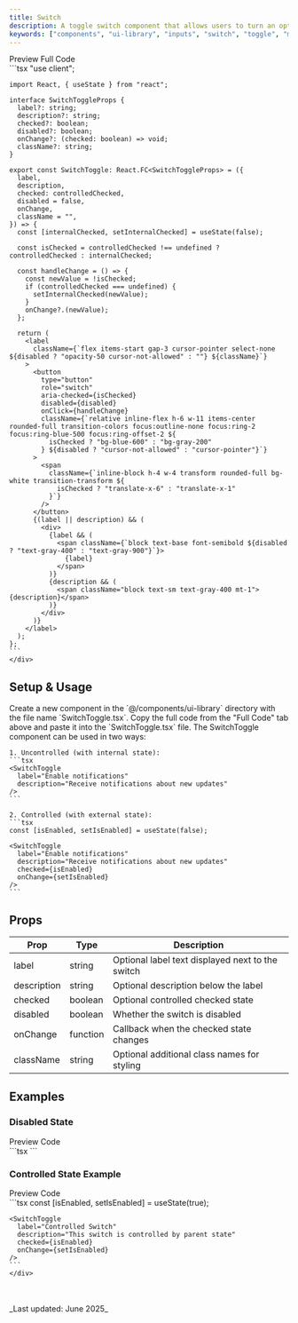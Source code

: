 ```yaml
---
title: Switch
description: A toggle switch component that allows users to turn an option on or off.
keywords: ["components", "ui-library", "inputs", "switch", "toggle", "mdx", "nextjs", "documents"]
---
```



<Tabs defaultValue="preview">
  <TabsList>
    <TabsTrigger value="preview">Preview</TabsTrigger>
    <TabsTrigger value="code">Full Code</TabsTrigger>
  </TabsList>
  <TabsContent value="preview" className="mt-4 justify-center">
    <div className="justify-center h-[20rem] border rounded-md bg-white p-4 flex items-center">
      <SwitchToggle
        label="Enable notifications"
        description="Receive notifications about new updates"
      />
    </div>
  </TabsContent>
  <TabsContent value="code" className="mt-4">
    <div className="[&_pre]:!my-0">
    ```tsx
    "use client";

    import React, { useState } from "react";

    interface SwitchToggleProps {
      label?: string;
      description?: string;
      checked?: boolean;
      disabled?: boolean;
      onChange?: (checked: boolean) => void;
      className?: string;
    }

    export const SwitchToggle: React.FC<SwitchToggleProps> = ({
      label,
      description,
      checked: controlledChecked,
      disabled = false,
      onChange,
      className = "",
    }) => {
      const [internalChecked, setInternalChecked] = useState(false);
      
      const isChecked = controlledChecked !== undefined ? controlledChecked : internalChecked;

      const handleChange = () => {
        const newValue = !isChecked;
        if (controlledChecked === undefined) {
          setInternalChecked(newValue);
        }
        onChange?.(newValue);
      };

      return (
        <label
          className={`flex items-start gap-3 cursor-pointer select-none ${disabled ? "opacity-50 cursor-not-allowed" : ""} ${className}`}
        >
          <button
            type="button"
            role="switch"
            aria-checked={isChecked}
            disabled={disabled}
            onClick={handleChange}
            className={`relative inline-flex h-6 w-11 items-center rounded-full transition-colors focus:outline-none focus:ring-2 focus:ring-blue-500 focus:ring-offset-2 ${
              isChecked ? "bg-blue-600" : "bg-gray-200"
            } ${disabled ? "cursor-not-allowed" : "cursor-pointer"}`}
          >
            <span
              className={`inline-block h-4 w-4 transform rounded-full bg-white transition-transform ${
                isChecked ? "translate-x-6" : "translate-x-1"
              }`}
            />
          </button>
          {(label || description) && (
            <div>
              {label && (
                <span className={`block text-base font-semibold ${disabled ? "text-gray-400" : "text-gray-900"}`}>
                  {label}
                </span>
              )}
              {description && (
                <span className="block text-sm text-gray-400 mt-1">{description}</span>
              )}
            </div>
          )}
        </label>
      );
    };
    ```
    </div>
  </TabsContent>
</Tabs>

## Setup & Usage

<Step>
  <StepItem title="Create a new Component">
    Create a new component in the `@/components/ui-library` directory with the file name `SwitchToggle.tsx`.
  </StepItem>

  <StepItem title="Copy the Full Code inside the component">
    Copy the full code from the "Full Code" tab above and paste it into the `SwitchToggle.tsx` file.
  </StepItem>

  <StepItem title="Use the Component">
    The SwitchToggle component can be used in two ways:

    1. Uncontrolled (with internal state):
    ```tsx
    <SwitchToggle
      label="Enable notifications"
      description="Receive notifications about new updates"
    />
    ```

    2. Controlled (with external state):
    ```tsx
    const [isEnabled, setIsEnabled] = useState(false);
    
    <SwitchToggle
      label="Enable notifications"
      description="Receive notifications about new updates"
      checked={isEnabled}
      onChange={setIsEnabled}
    />
    ```
  </StepItem>
</Step>

## Props

| Prop        | Type      | Description                                      |
|-------------|-----------|--------------------------------------------------|
| label       | string    | Optional label text displayed next to the switch  |
| description | string    | Optional description below the label              |
| checked     | boolean   | Optional controlled checked state                 |
| disabled    | boolean   | Whether the switch is disabled                    |
| onChange    | function  | Callback when the checked state changes           |
| className   | string    | Optional additional class names for styling       |

## Examples

### Disabled State

<Tabs defaultValue="preview">
  <TabsList>
    <TabsTrigger value="preview">Preview</TabsTrigger>
    <TabsTrigger value="code">Code</TabsTrigger>
  </TabsList>
  <TabsContent value="preview" className="mt-4 justify-center">
    <div className="justify-center h-[20rem] border rounded-md bg-white p-4 flex items-center">
      <SwitchToggle
        label="Disabled Switch"
        description="This switch is disabled and cannot be toggled"
        checked={false}
        disabled={true}
      />
    </div>
  </TabsContent>
  <TabsContent value="code" className="mt-4">
    <div className="[&_pre]:!my-0">
    ```tsx
    <SwitchToggle
      label="Disabled Switch"
      description="This switch is disabled and cannot be toggled"
      checked={false}
      disabled={true}
    />
    ```
    </div>
  </TabsContent>
</Tabs>

### Controlled State Example

<Tabs defaultValue="preview">
  <TabsList>
    <TabsTrigger value="preview">Preview</TabsTrigger>
    <TabsTrigger value="code">Code</TabsTrigger>
  </TabsList>
  <TabsContent value="preview" className="mt-4 justify-center">
    <div className="justify-center h-[20rem] border rounded-md bg-white p-4 flex items-center">
      <SwitchToggle
        label="Controlled Switch"
        description="This switch is controlled by parent state"
        checked={true}
      />
    </div>
  </TabsContent>
  <TabsContent value="code" className="mt-4">
    <div className="[&_pre]:!my-0">
    ```tsx
    const [isEnabled, setIsEnabled] = useState(true);
    
    <SwitchToggle
      label="Controlled Switch"
      description="This switch is controlled by parent state"
      checked={isEnabled}
      onChange={setIsEnabled}
    />
    ```
    </div>
  </TabsContent>
</Tabs>

<br />
<br />
_Last updated: June 2025_

